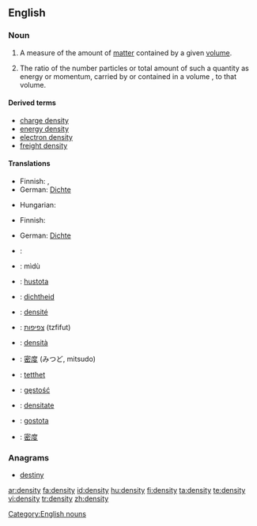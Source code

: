 {{wikipedia}}
==English==

===Noun===
{{en-noun|pl=densities}}

# {{physics}} A measure of the amount of [[matter]] contained by a given [[volume]].
# The ratio of the number particles or total amount of such a quantity as energy or momentum, carried by or contained in a volume , to that volume.

====Derived terms====
{{top}}
* [[charge density]]
* [[energy density]]
* [[electron density]]
* [[freight density]]
{{bottom}}

====Translations====
{{trans-top|physics: amount of matter contained by a given volume}}
* Finnish: {{t-|fi|tiheys}}, {{t|fi|ominaispaino}}
* German: [[Dichte]] {{f}}
{{trans-mid}}
* Hungarian: {{t|hu|sűrűség}}
{{trans-bottom}}

{{trans-top|number of particles or other quantity contained by a given volume}}
* Finnish: {{t-|fi|tiheys}}
{{trans-mid}}
* German: [[Dichte]] {{f}}
{{trans-bottom}}

{{checktrans-top}}
* {{ttbc|Arabic}}: {{Arab|[[كثافة]]}}
* {{ttbc|Chinese}}: mìdù
* {{ttbc|Czech}}: [[hustota]] {{f}}
* {{ttbc|Dutch}}: [[dichtheid]]
* {{ttbc|French}}: [[densité]] {{f}}
* {{ttbc|Hebrew}}: [[צפיפות]] (tzfifut) {{f}}
{{trans-mid}}
* {{ttbc|Italian}}: [[densità]] {{f}}
* {{ttbc|Japanese}}: [[密度]] (みつど, mitsudo)
* {{ttbc|Norwegian}}: [[tetthet]] {{f}}
* {{ttbc|Polish}}: [[gęstość]] {{f}}
* {{ttbc|Romanian}}: [[densitate]] {{f}}
* {{ttbc|Slovene}}: [[gostota]] {{f}}
* {{ttbc|Chinese}}: [[密度]] {{f}}
{{trans-bottom}}

===Anagrams===
* [[destiny]]

[[Category:English nouns]]

[[ar:density]]
[[fa:density]]
[[id:density]]
[[hu:density]]
[[fi:density]]
[[ta:density]]
[[te:density]]
[[vi:density]]
[[tr:density]]
[[zh:density]]